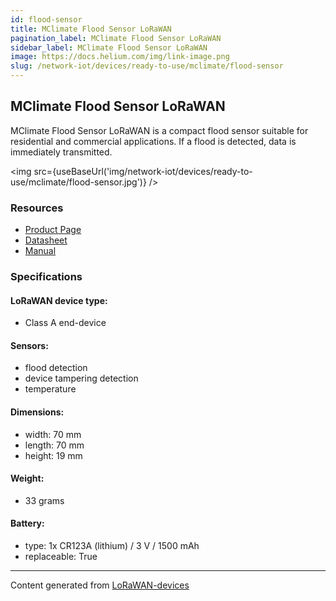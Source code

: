```yaml
---
id: flood-sensor
title: MClimate Flood Sensor LoRaWAN
pagination_label: MClimate Flood Sensor LoRaWAN
sidebar_label: MClimate Flood Sensor LoRaWAN
image: https://docs.helium.com/img/link-image.png
slug: /network-iot/devices/ready-to-use/mclimate/flood-sensor
---
```



<LegacyContentBanner />

## MClimate Flood Sensor LoRaWAN

MClimate Flood Sensor LoRaWAN is a compact flood sensor suitable for residential and commercial
applications. If a flood is detected, data is immediately transmitted.

<img src={useBaseUrl('img/network-iot/devices/ready-to-use/mclimate/flood-sensor.jpg')} />

### Resources

- [Product Page](https://mclimate.eu/products/flood-sensor-lorawan)
- [Datasheet](https://3008755228-files.gitbook.io/~/files/v0/b/gitbook-x-prod.appspot.com/o/spaces%2F-McDr-jr9h3qA888r1Yp%2Fuploads%2FhmhYjSgOs3qV94Lf0icb%2FMClimate-Flood-Sensor-LoRaWAN-Datasheet-en.pdf?alt=media&token=1ef57a6a-625e-4b96-a6ce-dea8c02bcffc)
- [Manual](https://docs.mclimate.eu/mclimate-lorawan-devices/devices/mclimate-flood-sensor-lorawan)

### Specifications

#### LoRaWAN device type:

- Class A end-device

#### Sensors:

- flood detection
- device tampering detection
- temperature

#### Dimensions:

- width: 70 mm
- length: 70 mm
- height: 19 mm

#### Weight:

- 33 grams

#### Battery:

- type: 1x CR123A (lithium) / 3 V / 1500 mAh
- replaceable: True

---

Content generated from [LoRaWAN-devices](https://github.com/TheThingsNetwork/lorawan-devices)
